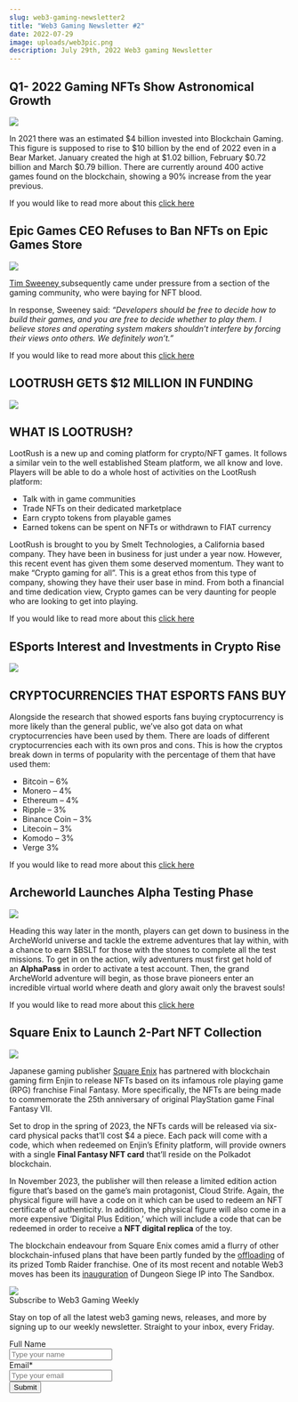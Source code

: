 ```yaml
---
slug: web3-gaming-newsletter2
title: "Web3 Gaming Newsletter #2"
date: 2022-07-29
image: uploads/web3pic.png
description: July 29th, 2022 Web3 gaming Newsletter
---
```



## Q1- 2022 Gaming NFTs Show Astronomical Growth

![](uploads/sandbox.jpg)

In 2021 there was an estimated $4 billion invested into Blockchain Gaming. This figure is supposed to rise to $10 billion by the end of 2022 even in a Bear Market. January created the high at $1.02 billion, February $0.72 billion and March $0.79 billion. There are currently around 400 active games found on the blockchain, showing a 90% increase from the year previous. 

If you would like to read more about this [click here](https://www.esports.net/news/q1-show-astronomical-investment-growth/)

## Epic Games CEO Refuses to Ban NFTs on Epic Games Store

![](uploads/epic-games-768x432.jpg)



[Tim Sweeney ](https://en.wikipedia.org/wiki/Tim_Sweeney_(game_developer))subsequently came under pressure from a section of the gaming community, who were baying for NFT blood. 

In response, Sweeney said: *“Developers should be free to decide how to build their games, and you are free to decide whether to play them. I believe stores and operating system makers shouldn’t interfere by forcing their views onto others. We definitely won’t.”*

If you would like to read more about this [click here](https://nftnewstoday.com/2022/07/24/epic-games-ceo-tim-sweeney-refuses-to-ban-nfts-on-epic-games-store/)



## LOOTRUSH GETS $12 MILLION IN FUNDING

![](uploads/lootrush.jpg)



## WHAT IS LOOTRUSH?

LootRush is a new up and coming platform for crypto/NFT games. It follows a similar vein to the well established Steam platform, we all know and love. Players will be able to do a whole host of activities on the LootRush platform:

* Talk with in game communities
* Trade NFTs on their dedicated marketplace
* Earn crypto tokens from playable games
* Earned tokens can be spent on NFTs or withdrawn to FIAT currency

LootRush is brought to you by Smelt Technologies, a California based company. They have been in business for just under a year now. However, this recent event has given them some deserved momentum. They want to make “Crypto gaming for all”. This is a great ethos from this type of company, showing they have their user base in mind. From both a financial and time dedication view, Crypto games can be very daunting for people who are looking to get into playing.[](https://www.esports.net/news/crypto-gaming/lootrush-gets-12-miliion-funding/)

If you would like to read more about this [click here](https://www.esports.net/news/crypto-gaming/lootrush-gets-12-miliion-funding/)





## ESports Interest and Investments in Crypto Rise

![](uploads/esports-fans.jpg)

## **CRYPTOCURRENCIES THAT ESPORTS FANS BUY**

Alongside the research that showed esports fans buying cryptocurrency is more likely than the general public, we’ve also got data on what cryptocurrencies have been used by them. There are loads of different cryptocurrencies each with its own pros and cons. This is how the cryptos break down in terms of popularity with the percentage of them that have used them:

* Bitcoin – 6%
* Monero – 4%
* Ethereum – 4%
* Ripple – 3%
* Binance Coin – 3%
* Litecoin – 3%
* Komodo – 3%
* Verge 3%

<!--EndFragment-->

If you would like to read more about this [click here](https://www.esports.net/news/esports-fans-buying-cryptocurrency-on-the-rise-according-to-poll/)



## Archeworld Launches Alpha Testing Phase

![](uploads/join-the-action-as-archeworld-launches-its-alpha-testing-phase2.jpg)

Heading this way later in the month, players can get down to business in the ArcheWorld universe and tackle the extreme adventures that lay within, with a chance to earn $BSLT for those with the stones to complete all the test missions. To get in on the action, wily adventurers must first get hold of an **AlphaPass** in order to activate a test account. Then, the grand ArcheWorld adventure will begin, as those brave pioneers enter an incredible virtual world where death and glory await only the bravest souls!

If you would like to read more about this [click here](https://nftplazas.com/archeworld-alpha-testing-phase/)



## Square Enix to Launch 2-Part NFT Collection

![](uploads/square-enix-to-launch-two-part-final-fantasy-nfts.jpg)

Japanese gaming publisher [Square Enix](https://twitter.com/SquareEnix) has partnered with blockchain gaming firm Enjin to release NFTs based on its infamous role playing game (RPG) franchise Final Fantasy. More specifically, the NFTs are being made to commemorate the 25th anniversary of original PlayStation game Final Fantasy VII. 

Set to drop in the spring of 2023, the NFTs cards will be released via six-card physical packs that’ll cost $4 a piece. Each pack will come with a code, which when redeemed on Enjin’s Efinity platform, will provide owners with a single **Final Fantasy NFT card** that’ll reside on the Polkadot blockchain.

In November 2023, the publisher will then release a limited edition action figure that’s based on the game’s main protagonist, Cloud Strife. Again, the physical figure will have a code on it which can be used to redeem an NFT certificate of authenticity. In addition, the physical figure will also come in a more expensive ‘Digital Plus Edition,’ which will include a code that can be redeemed in order to receive a **NFT digital replica** of the toy.

The blockchain endeavour from Square Enix comes amid a flurry of other blockchain-infused plans that have been partly funded by the [offloading](https://nftplazas.com/square-enix-offloads-tomb-raider-to-fund-blockchain-initiatives/) of its prized Tomb Raider franchise. One of its most recent and notable Web3 moves has been its [inauguration](https://nftplazas.com/rpg-dungeon-siege-ip-added-to-the-sandbox/) of Dungeon Siege IP into The Sandbox. 























<style>
 #_form_7_ { font-size:14px; line-height:1.6; font-family:arial, helvetica, sans-serif; margin:0; }
 #_form_7_ * { outline:0; }
 ._form_hide { display:none; visibility:hidden; }
 ._form_show { display:block; visibility:visible; }
 #_form_7_._form-top { top:0; }
 #_form_7_._form-bottom { bottom:0; }
 #_form_7_._form-left { left:0; }
 #_form_7_._form-right { right:0; }
 #_form_7_ input[type="text"],#_form_7_ input[type="date"],#_form_7_ textarea { padding:6px; height:auto; border:#979797 1px solid; border-radius:4px; color:#000 !important; font-size:14px; -webkit-box-sizing:border-box; -moz-box-sizing:border-box; box-sizing:border-box; }
 #_form_7_ textarea { resize:none; }
 #_form_7_ ._submit { -webkit-appearance:none; cursor:pointer; font-family:arial, sans-serif; font-size:14px; text-align:center; background:#ffc403 !important; border:0 !important; -moz-border-radius:4px !important; -webkit-border-radius:4px !important; border-radius:4px !important; color:#030303 !important; padding:10px !important; }
 #_form_7_ ._close-icon { cursor:pointer; background-image:url('https://d226aj4ao1t61q.cloudfront.net/esfkyjh1u_forms-close-dark.png'); background-repeat:no-repeat; background-size:14.2px 14.2px; position:absolute; display:block; top:11px; right:9px; overflow:hidden; width:16.2px; height:16.2px; }
 #_form_7_ ._close-icon:before { position:relative; }
 #_form_7_ ._form-body { margin-bottom:30px; }
 #_form_7_ ._form-image-left { width:150px; float:left; }
 #_form_7_ ._form-content-right { margin-left:164px; }
 #_form_7_ ._form-branding { color:#fff; font-size:10px; clear:both; text-align:left; margin-top:30px; font-weight:100; }
 #_form_7_ ._form-branding ._logo { display:block; width:130px; height:14px; margin-top:6px; background-image:url('https://d226aj4ao1t61q.cloudfront.net/hh9ujqgv5_aclogo_li.png'); background-size:130px auto; background-repeat:no-repeat; }
 #_form_7_ .form-sr-only { position:absolute; width:1px; height:1px; padding:0; margin:-1px; overflow:hidden; clip:rect(0, 0, 0, 0); border:0; }
 #_form_7_ ._form-label,#_form_7_ ._form_element ._form-label { font-weight:bold; margin-bottom:5px; display:block; }
 #_form_7_._dark ._form-branding { color:#333; }
 #_form_7_._dark ._form-branding ._logo { background-image:url('https://d226aj4ao1t61q.cloudfront.net/jftq2c8s_aclogo_dk.png'); }
 #_form_7_ ._form_element { position:relative; margin-bottom:10px; font-size:0; max-width:100%; }
 #_form_7_ ._form_element * { font-size:14px; }
 #_form_7_ ._form_element._clear { clear:both; width:100%; float:none; }
 #_form_7_ ._form_element._clear:after { clear:left; }
 #_form_7_ ._form_element input[type="text"],#_form_7_ ._form_element input[type="date"],#_form_7_ ._form_element select,#_form_7_ ._form_element textarea:not(.g-recaptcha-response) { display:block; width:100%; -webkit-box-sizing:border-box; -moz-box-sizing:border-box; box-sizing:border-box; font-family:inherit; }
 #_form_7_ ._field-wrapper { position:relative; }
 #_form_7_ ._inline-style { float:left; }
 #_form_7_ ._inline-style input[type="text"] { width:150px; }
 #_form_7_ ._inline-style:not(._clear) + ._inline-style:not(._clear) { margin-left:20px; }
 #_form_7_ ._form_element img._form-image { max-width:100%; }
 #_form_7_ ._form_element ._form-fieldset { border:0; padding:0.01em 0 0 0; margin:0; min-width:0; }
 #_form_7_ ._clear-element { clear:left; }
 #_form_7_ ._full_width { width:100%; }
 #_form_7_ ._form_full_field { display:block; width:100%; margin-bottom:10px; }
 #_form_7_ input[type="text"]._has_error,#_form_7_ textarea._has_error { border:#f37c7b 1px solid; }
 #_form_7_ input[type="checkbox"]._has_error { outline:#f37c7b 1px solid; }
 #_form_7_ ._error { display:block; position:absolute; font-size:14px; z-index:10000001; }
 #_form_7_ ._error._above { padding-bottom:4px; bottom:39px; right:0; }
 #_form_7_ ._error._below { padding-top:4px; top:100%; right:0; }
 #_form_7_ ._error._above ._error-arrow { bottom:0; right:15px; border-left:5px solid transparent; border-right:5px solid transparent; border-top:5px solid #f37c7b; }
 #_form_7_ ._error._below ._error-arrow { top:0; right:15px; border-left:5px solid transparent; border-right:5px solid transparent; border-bottom:5px solid #f37c7b; }
 #_form_7_ ._error-inner { padding:8px 12px; background-color:#f37c7b; font-size:14px; font-family:arial, sans-serif; color:#fff; text-align:center; text-decoration:none; -webkit-border-radius:4px; -moz-border-radius:4px; border-radius:4px; }
 #_form_7_ ._error-inner._form_error { margin-bottom:5px; text-align:left; }
 #_form_7_ ._button-wrapper ._error-inner._form_error { position:static; }
 #_form_7_ ._error-inner._no_arrow { margin-bottom:10px; }
 #_form_7_ ._error-arrow { position:absolute; width:0; height:0; }
 #_form_7_ ._error-html { margin-bottom:10px; }
 .pika-single { z-index:10000001 !important; }
 #_form_7_ input[type="text"].datetime_date { width:69%; display:inline; }
 #_form_7_ select.datetime_time { width:29%; display:inline; height:32px; }
 #_form_7_ input[type="date"].datetime_date { width:69%; display:inline-flex; }
 #_form_7_ input[type="time"].datetime_time { width:29%; display:inline-flex; }
 @media all and (min-width:320px) and (max-width:667px) { ::-webkit-scrollbar { display:none; }
 #_form_7_ { margin:0; width:100%; min-width:100%; max-width:100%; box-sizing:border-box; }
 #_form_7_ * { -webkit-box-sizing:border-box; -moz-box-sizing:border-box; box-sizing:border-box; font-size:1em; }
 #_form_7_ ._form-content { margin:0; width:100%; }
 #_form_7_ ._form-inner { display:block; min-width:100%; }
 #_form_7_ ._form-title,#_form_7_ ._inline-style { margin-top:0; margin-right:0; margin-left:0; }
 #_form_7_ ._form-title { font-size:1.2em; }
 #_form_7_ ._form_element { margin:0 0 20px; padding:0; width:100%; }
 #_form_7_ ._form-element,#_form_7_ ._inline-style,#_form_7_ input[type="text"],#_form_7_ label,#_form_7_ p,#_form_7_ textarea:not(.g-recaptcha-response) { float:none; display:block; width:100%; }
 #_form_7_ ._row._checkbox-radio label { display:inline; }
 #_form_7_ ._row,#_form_7_ p,#_form_7_ label { margin-bottom:0.7em; width:100%; }
 #_form_7_ ._row input[type="checkbox"],#_form_7_ ._row input[type="radio"] { margin:0 !important; vertical-align:middle !important; }
 #_form_7_ ._row input[type="checkbox"] + span label { display:inline; }
 #_form_7_ ._row span label { margin:0 !important; width:initial !important; vertical-align:middle !important; }
 #_form_7_ ._form-image { max-width:100%; height:auto !important; }
 #_form_7_ input[type="text"] { padding-left:10px; padding-right:10px; font-size:16px; line-height:1.3em; -webkit-appearance:none; }
 #_form_7_ input[type="radio"],#_form_7_ input[type="checkbox"] { display:inline-block; width:1.3em; height:1.3em; font-size:1em; margin:0 0.3em 0 0; vertical-align:baseline; }
 #_form_7_ button[type="submit"] { padding:20px; font-size:1.5em; }
 #_form_7_ ._inline-style { margin:20px 0 0 !important; }
 }
 #_form_7_ { position:relative; text-align:left; margin:25px auto 0; padding:20px; -webkit-box-sizing:border-box; -moz-box-sizing:border-box; box-sizing:border-box; *zoom:1; background:#fff !important; border:0px solid #b0b0b0 !important; max-width:500px; -moz-border-radius:0px !important; -webkit-border-radius:0px !important; border-radius:0px !important; color:#000 !important; }
 #_form_7_._inline-form,#_form_7_._inline-form ._form-content,#_form_7_._inline-form input,#_form_7_._inline-form ._submit { font-family:"Roboto", sans-serif; }
 #_form_7_ ._form-title { font-size:22px; line-height:22px; font-weight:600; margin-bottom:0; }
 #_form_7_:before,#_form_7_:after { content:" "; display:table; }
 #_form_7_:after { clear:both; }
 #_form_7_._inline-style { width:auto; display:inline-block; }
 #_form_7_._inline-style input[type="text"],#_form_7_._inline-style input[type="date"] { padding:10px 12px; }
 #_form_7_._inline-style button._inline-style { position:relative; top:27px; }
 #_form_7_._inline-style p { margin:0; }
 #_form_7_._inline-style ._button-wrapper { position:relative; margin:27px 12.5px 0 20px; }
 #_form_7_ ._form-thank-you { position:relative; left:0; right:0; text-align:center; font-size:18px; }
 @media all and (min-width:320px) and (max-width:667px) { #_form_7_._inline-form._inline-style ._inline-style._button-wrapper { margin-top:20px !important; margin-left:0 !important; }
 }
</style>

<link href="https://fonts.googleapis.com/css2?family=Lato&family=Montserrat&family=Roboto&family=IBM+Plex+Sans:wght@400;600&display=swap" rel="stylesheet">
  <form method="POST" action="https://holaplex2.activehosted.com/proc.php" id="_form\_7\_" class="_form _form_7 _inline-form  _dark" novalidate>
    <input type="hidden" name="u" value="7" />
    <input type="hidden" name="f" value="7" />
    <input type="hidden" name="s" />
    <input type="hidden" name="c" value="0" />
    <input type="hidden" name="m" value="0" />
    <input type="hidden" name="act" value="sub" />
    <input type="hidden" name="v" value="2" />
    <input type="hidden" name="or" value="d0f8cc09592351a2f15e84fbd8a25ff1" />
    <div class="_form-content">
      <div class="_form_element _x98627145 _full_width _clear" >
        <img class="_form-image" src="//content.app-us1.com/mOjxy/2022/07/26/dd7fdf36-37ed-4302-9186-ce0727364e77.png" style="" />
        </div>
        <div class="_form_element _x57535632 _full_width _clear" >
          <div class="_form-title">
            Subscribe to Web3 Gaming Weekly
          </div>
        </div>
        <div class="_form_element _x44308367 _full_width _clear" >
          <div class="_html-code">
            <p>
              Stay on top of all the latest web3 gaming news, releases, and more by signing up to our weekly newsletter. Straight to your inbox, every Friday.
            </p>
          </div>
        </div>
        <div class="_form_element _x66223756 _full_width " >
          <label for="fullname" class="_form-label">
            Full Name
          </label>
          <div class="_field-wrapper">
            <input type="text" id="fullname" name="fullname" placeholder="Type your name" />
          </div>
        </div>
        <div class="_form_element _x58545235 _full_width " >
          <label for="email" class="_form-label">
            Email*
          </label>
          <div class="_field-wrapper">
            <input type="text" id="email" name="email" placeholder="Type your email" required/>
          </div>
        </div>
        <div class="_button-wrapper _full_width">
          <button id="_form_7_submit" class="_submit" type="submit">
            Submit
          </button>
        </div>
        <div class="_clear-element">
        </div>
      </div>
      <div class="_form-thank-you" style="display:none;">
      </div>
    </form><script type="text/javascript">
window.cfields = \[];
window._show_thank_you = function(id, message, trackcmp_url, email) {
  var form = document.getElementById('\_form\_' + id + '_'), thank_you = form.querySelector('._form-thank-you');
  form.querySelector('._form-content').style.display = 'none';
  thank_you.innerHTML = message;
  thank_you.style.display = 'block';
  const vgoAlias = typeof visitorGlobalObjectAlias === 'undefined' ? 'vgo' : visitorGlobalObjectAlias;
  var visitorObject = window\[vgoAlias];
  if (email && typeof visitorObject !== 'undefined') {
    visitorObject('setEmail', email);
    visitorObject('update');
  } else if (typeof(trackcmp_url) != 'undefined' && trackcmp_url) {
    // Site tracking URL to use after inline form submission.
    _load_script(trackcmp_url);
  }
  if (typeof window._form_callback !== 'undefined') window._form_callback(id);
};
window._show_error = function(id, message, html) {
  var form = document.getElementById('\_form\_' + id + '_'), err = document.createElement('div'), button = form.querySelector('button'), old_error = form.querySelector('._form_error');
  if (old_error) old_error.parentNode.removeChild(old_error);
  err.innerHTML = message;
  err.className = '_error-inner _form_error _no_arrow';
  var wrapper = document.createElement('div');
  wrapper.className = '_form-inner';
  wrapper.appendChild(err);
  button.parentNode.insertBefore(wrapper, button);
  document.querySelector('\[id^="_form"]\[id$="_submit"]').disabled = false;
  if (html) {
    var div = document.createElement('div');
    div.className = '_error-html';
    div.innerHTML = html;
    err.appendChild(div);
  }
};
window._load_script = function(url, callback) {
  var head = document.querySelector('head'), script = document.createElement('script'), r = false;
  script.type = 'text/javascript';
  script.charset = 'utf-8';
  script.src = url;
  if (callback) {
    script.onload = script.onreadystatechange = function() {
      if (!r && (!this.readyState || this.readyState == 'complete')) {
        r = true;
        callback();
      }
    };
  }
  head.appendChild(script);
};
(function() {
  if (window.location.search.search("excludeform") !== -1) return false;
  var getCookie = function(name) {
    var match = document.cookie.match(new RegExp('(^|; )' + name + '=([^;]+)'));
    return match ? match\[2] : null;
  }
  var setCookie = function(name, value) {
    var now = new Date();
    var time = now.getTime();
    var expireTime = time + 1000 \* 60 \* 60 \* 24 \* 365;
    now.setTime(expireTime);
    document.cookie = name + '=' + value + '; expires=' + now + ';path=/; Secure; SameSite=Lax;';// cannot be HttpOnly
  }
      var addEvent = function(element, event, func) {
    if (element.addEventListener) {
      element.addEventListener(event, func);
    } else {
      var oldFunc = element\['on' + event];
      element\['on' + event] = function() {
        oldFunc.apply(this, arguments);
        func.apply(this, arguments);
      };
    }
  }
  var _removed = false;
  var form_to_submit = document.getElementById('_form\_7\_');
  var allInputs = form_to_submit.querySelectorAll('input, select, textarea'), tooltips = \[], submitted = false;

  var getUrlParam = function(name) {
    var params = new URLSearchParams(window.location.search);
    return params.get(name) || false;
  };

  for (var i = 0; i < allInputs.length; i++) {
    var regexStr = "field\\[(\d+)\]";
    var results = new RegExp(regexStr).exec(allInputs\[i].name);
    if (results != undefined) {
      allInputs\[i].dataset.name = window.cfields\[results[1]];
    } else {
      allInputs\[i].dataset.name = allInputs\[i].name;
    }
    var fieldVal = getUrlParam(allInputs\[i].dataset.name);

```

```

  }

  var remove*tooltips = function() {
    for (var i = 0; i < tooltips.length; i++) {
      tooltips\[i].tip.parentNode.removeChild(tooltips\[i].tip);
    }
    tooltips = \[];
  };
  var remove_tooltip = function(elem) {
    for (var i = 0; i < tooltips.length; i++) {
      if (tooltips\[i].elem === elem) {
        tooltips\[i].tip.parentNode.removeChild(tooltips\[i].tip);
        tooltips.splice(i, 1);
        return;
      }
    }
  };
  var create_tooltip = function(elem, text) {
    var tooltip = document.createElement('div'), arrow = document.createElement('div'), inner = document.createElement('div'), new_tooltip = {};
    if (elem.type != 'radio' && elem.type != 'checkbox') {
      tooltip.className = '_error';
      arrow.className = '_error-arrow';
      inner.className = '_error-inner';
      inner.innerHTML = text;
      tooltip.appendChild(arrow);
      tooltip.appendChild(inner);
      elem.parentNode.appendChild(tooltip);
    } else {
      tooltip.className = '_error-inner _no_arrow';
      tooltip.innerHTML = text;
      elem.parentNode.insertBefore(tooltip, elem);
      new_tooltip.no_arrow = true;
    }
    new_tooltip.tip = tooltip;
    new_tooltip.elem = elem;
    tooltips.push(new_tooltip);
    return new_tooltip;
  };
  var resize_tooltip = function(tooltip) {
    var rect = tooltip.elem.getBoundingClientRect();
    var doc = document.documentElement, scrollPosition = rect.top - ((window.pageYOffset || doc.scrollTop)  - (doc.clientTop || 0));
    if (scrollPosition < 40) {
      tooltip.tip.className = tooltip.tip.className.replace(/ ?(_above|_below) ?/g, '') + ' _below';
    } else {
      tooltip.tip.className = tooltip.tip.className.replace(/ ?(_above|_below) ?/g, '') + ' _above';
    }
  };
  var resize_tooltips = function() {
    if (_removed) return;
    for (var i = 0; i < tooltips.length; i++) {
      if (!tooltips\[i].no_arrow) resize_tooltip(tooltips\[i]);
    }
  };
  var validate_field = function(elem, remove) {
    var tooltip = null, value = elem.value, no_error = true;
    remove ? remove_tooltip(elem) : false;
    if (elem.type != 'checkbox') elem.className = elem.className.replace(/ ?_has_error ?/g, '');
    if (elem.getAttribute('required') !== null) {
      if (elem.type == 'radio' || (elem.type == 'checkbox' && /any/.test(elem.className))) {
        var elems = form_to_submit.elements\[elem.name];
        if (!(elems instanceof NodeList || elems instanceof HTMLCollection) || elems.length <= 1) {
          no_error = elem.checked;
        }
        else {
          no_error = false;
          for (var i = 0; i < elems.length; i++) {
            if (elems\[i].checked) no_error = true;
          }
        }
        if (!no_error) {
          tooltip = create_tooltip(elem, "Please select an option.");
        }
      } else if (elem.type =='checkbox') {
        var elems = form_to_submit.elements\[elem.name], found = false, err = \[];
        no_error = true;
        for (var i = 0; i < elems.length; i++) {
          if (elems\[i].getAttribute('required') === null) continue;
          if (!found && elems\[i] !== elem) return true;
          found = true;
          elems\[i].className = elems\[i].className.replace(/ ?_has_error ?/g, '');
          if (!elems\[i].checked) {
            no_error = false;
            elems\[i].className = elems\[i].className + ' _has_error';
            err.push("Checking %s is required".replace("%s", elems\[i].value));
          }
        }
        if (!no_error) {
          tooltip = create_tooltip(elem, err.join('<br/>'));
        }
      } else if (elem.tagName == 'SELECT') {
        var selected = true;
        if (elem.multiple) {
          selected = false;
          for (var i = 0; i < elem.options.length; i++) {
            if (elem.options\[i].selected) {
              selected = true;
              break;
            }
          }
        } else {
          for (var i = 0; i < elem.options.length; i++) {
            if (elem.options\[i].selected && (!elem.options\[i].value || (elem.options\[i].value.match(/\n/g)))) {
              selected = false;
            }
          }
        }
        if (!selected) {
          elem.className = elem.className + ' _has_error';
          no_error = false;
          tooltip = create_tooltip(elem, "Please select an option.");
        }
      } else if (value === undefined || value === null || value === '') {
        elem.className = elem.className + ' _has_error';
        no_error = false;
        tooltip = create_tooltip(elem, "This field is required.");
      }
    }
    if (no_error && elem.name == 'email') {
      if (!value.match(/^\[+_a-z0-9-'&=]+(.\[+_a-z0-9-']+)@\[a-z0-9-]+(.\[a-z0-9-]+)(.\[a-z]{2,})$/i)) {
        elem.className = elem.className + ' _has_error';
        no_error = false;
        tooltip = create_tooltip(elem, "Enter a valid email address.");
      }
    }
    if (no_error && /date_field/.test(elem.className)) {
      if (!value.match(/^\d\d\d\d-\d\d-\d\d$/)) {
        elem.className = elem.className + ' _has_error';
        no_error = false;
        tooltip = create_tooltip(elem, "Enter a valid date.");
      }
    }
    tooltip ? resize_tooltip(tooltip) : false;
    return no_error;
  };
  var needs_validate = function(el) {
        if(el.getAttribute('required') !== null){
            return true
        }
        if(el.name === 'email' && el.value !== ""){
            return true
        }
        return false
  };
  var validate_form = function(e) {
    var err = form_to_submit.querySelector('._form_error'), no_error = true;
    if (!submitted) {
      submitted = true;
      for (var i = 0, len = allInputs.length; i < len; i++) {
        var input = allInputs\[i];
        if (needs_validate(input)) {
          if (input.type == 'text' || input.type == 'number' || input.type == 'time') {
            addEvent(input, 'blur', function() {
              this.value = this.value.trim();
              validate_field(this, true);
            });
            addEvent(input, 'input', function() {
              validate_field(this, true);
            });
          } else if (input.type == 'radio' || input.type == 'checkbox') {
            (function(el) {
              var radios = form_to_submit.elements\[el.name];
              for (var i = 0; i < radios.length; i++) {
                addEvent(radios\[i], 'click', function() {
                  validate_field(el, true);
                });
              }
            })(input);
          } else if (input.tagName == 'SELECT') {
            addEvent(input, 'change', function() {
              validate_field(this, true);
            });
          } else if (input.type == 'textarea'){
            addEvent(input, 'input', function() {
              validate_field(this, true);
            });
          }
        }
      }
    }
    remove_tooltips();
    for (var i = 0, len = allInputs.length; i < len; i++) {
      var elem = allInputs\[i];
      if (needs_validate(elem)) {
        if (elem.tagName.toLowerCase() !== "select") {
          elem.value = elem.value.trim();
        }
        validate_field(elem) ? true : no_error = false;
      }
    }
    if (!no_error && e) {
      e.preventDefault();
    }
    resize_tooltips();
    return no_error;
  };
  addEvent(window, 'resize', resize_tooltips);
  addEvent(window, 'scroll', resize_tooltips);
    var _form_serialize = function(form){if(!form||form.nodeName!=="FORM"){return }var i,j,q=\[];for(i=0;i<form.elements.length;i++){if(form.elements\[i].name===""){continue}switch(form.elements\[i].nodeName){case"INPUT":switch(form.elements\[i].type){case"text":case"number":case"date":case"time":case"hidden":case"password":case"button":case"reset":case"submit":q.push(form.elements\[i].name+"="+encodeURIComponent(form.elements\[i].value));break;case"checkbox":case"radio":if(form.elements\[i].checked){q.push(form.elements\[i].name+"="+encodeURIComponent(form.elements\[i].value))}break;case"file":break}break;case"TEXTAREA":q.push(form.elements\[i].name+"="+encodeURIComponent(form.elements\[i].value));break;case"SELECT":switch(form.elements\[i].type){case"select-one":q.push(form.elements\[i].name+"="+encodeURIComponent(form.elements\[i].value));break;case"select-multiple":for(j=0;j<form.elements\[i].options.length;j++){if(form.elements\[i].options\[j].selected){q.push(form.elements\[i].name+"="+encodeURIComponent(form.elements\[i].options\[j].value))}}break}break;case"BUTTON":switch(form.elements\[i].type){case"reset":case"submit":case"button":q.push(form.elements\[i].name+"="+encodeURIComponent(form.elements\[i].value));break}break}}return q.join("&")};
  var form_submit = function(e) {
    e.preventDefault();
    if (validate_form()) {
      // use this trick to get the submit button & disable it using plain javascript
      document.querySelector('#_form_7_submit').disabled = true;
            var serialized = _form_serialize(document.getElementById('_form_7*')).replace(/%0A/g, '\n');
      var err = form_to_submit.querySelector('._form_error');
      err ? err.parentNode.removeChild(err) : false;
      _load_script('https://holaplex2.activehosted.com/proc.php?' + serialized + '&jsonp=true');
    }
    return false;
  };
  addEvent(form_to_submit, 'submit', form_submit);
})();

</script>